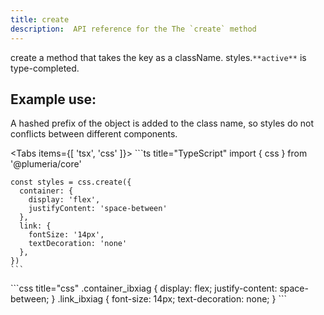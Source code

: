 ```yaml
---
title: create
description:  API reference for the The `create` method
---
```



create a method that takes the key as a className.
styles.`**active**` is type-completed.

## Example use:

A hashed prefix of the object is added to the class name, so styles do not conflicts between different components.

<Tabs items={[ 'tsx', 'css' ]}>
  <Tab>
    ```ts title="TypeScript"
    import { css } from '@plumeria/core'

    const styles = css.create({
      container: {
        display: 'flex',
        justifyContent: 'space-between'
      },
      link: {
        fontSize: '14px',
        textDecoration: 'none'
      },
    })
    ```

  </Tab>
  <Tab>
    ```css title="css"
    .container_ibxiag {
      display: flex;
      justify-content: space-between;
    }
    .link_ibxiag {
      font-size: 14px;
      text-decoration: none;
    }
    ```

  </Tab>
</Tabs>
